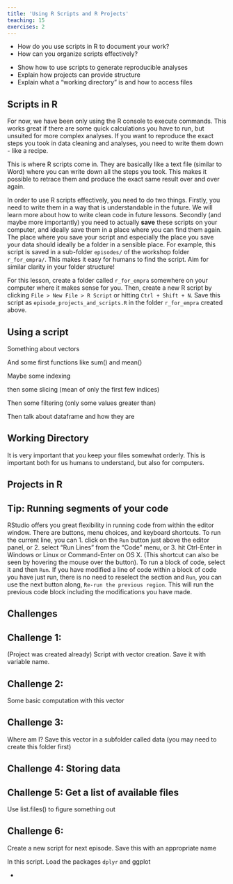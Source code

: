 ```yaml
---
title: 'Using R Scripts and R Projects'
teaching: 15
exercises: 2
---
```


:::::::::::::::::::::::::::::::::::::: questions 

- How do you use scripts in R to document your work?
- How can you organize scripts effectively?

::::::::::::::::::::::::::::::::::::::::::::::::

::::::::::::::::::::::::::::::::::::: objectives

- Show how to use scripts to generate reproducible analyses
- Explain how projects can provide structure
- Explain what a "working directory" is and how to access files

::::::::::::::::::::::::::::::::::::::::::::::::

## Scripts in R
For now, we have been only using the R console to execute commands.
This works great if there are some quick calculations you have to run, but unsuited for more complex analyses. If you want to reproduce the exact steps you took in data cleaning and analyses, you need to write them down - like a recipe. 

This is where R scripts come in. They are basically like a text file (similar to Word) where you can write down all the steps you took. This makes it possible to retrace them and produce the exact same result over and over again.

In order to use R scripts effectively, you need to do two things. Firstly, you need to write them in a way that is understandable in the future. 
We will learn more about how to write clean code in future lessons. 
Secondly (and maybe more importantly) you need to actually **save** these scripts on your computer, and ideally save them in a place where you can find them again. 
The place where you save your script and especially the place you save your data should ideally be a folder in a sensible place. For example, this script is saved in a sub-folder `episodes/` of the workshop folder `r_for_empra/`. 
This makes it easy for humans to find the script. Aim for similar clarity in your folder structure!

For this lesson, create a folder called `r_for_empra` somewhere on your computer where it makes sense for you. Then, create a new R script by clicking `File > New File > R Script` or hitting `Ctrl + Shift + N`. Save this script as  `episode_projects_and_scripts.R` in the folder `r_for_empra` created above.

## Using a script
Something about vectors

And some first functions like sum() and mean()

Maybe some indexing 

then some slicing (mean of only the first few indices)

Then some filtering (only some values greater than)

Then talk about dataframe and how they are 

## Working Directory
It is very important that you keep your files somewhat orderly. This is important both for us humans to understand, but also for computers. 

## Projects in R


::: callout
## Tip: Running segments of your code

RStudio offers you great flexibility in running code from within the editor
window. There are buttons, menu choices, and keyboard shortcuts. To run the
current line, you can 1. click on the `Run` button just above the editor panel,
or 2. select "Run Lines" from the "Code" menu, or 3. hit Ctrl-Enter in Windows
or Linux or Command-Enter on OS X. (This shortcut can also be seen by hovering
the mouse over the button). To run a block of code, select it and then `Run`.
If you have modified a line of code within a block of code you have just run,
there is no need to reselect the section and `Run`, you can use the next button
along, `Re-run the previous region`. This will run the previous code block
including the modifications you have made.

::: 

## Challenges
::: challenge
## Challenge 1:

(Project was created already)
Script with vector creation. Save it with variable name.
:::

::: challenge
## Challenge 2: 

Some basic computation with this vector
:::

::: challenge
## Challenge 3: 

Where am I?
Save this vector in a subfolder called data
(you may need to create this folder first)
:::

::: challenge
## Challenge 4: Storing data
:::

::: challenge
## Challenge 5: Get a list of available files
Use list.files() to figure something out
:::

::: challenge 
## Challenge 6:
Create a new script for next episode. Save this with an appropriate name

In this script. Load the packages `dplyr` and ggplot
:::


::::::::::::::::::::::::::::::::::::: keypoints 

- 

::::::::::::::::::::::::::::::::::::::::::::::::

